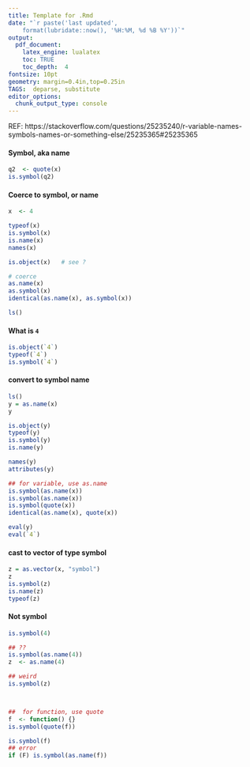 ```yaml
--- 
title: Template for .Rmd 
date: "`r paste('last updated', 
    format(lubridate::now(), '%H:%M, %d %B %Y'))`"
output: 
  pdf_document: 
    latex_engine: lualatex
    toc: TRUE 
    toc_depth:  4 
fontsize: 10pt 
geometry: margin=0.4in,top=0.25in 
TAGS:  deparse, substitute
editor_options: 
  chunk_output_type: console
---
```


REF: https://stackoverflow.com/questions/25235240/r-variable-names-symbols-names-or-something-else/25235365#25235365


####    Symbol, aka name
```r
q2  <- quote(x)
is.symbol(q2)
```

#### Coerce to symbol, or name
```r
x  <- 4

typeof(x)
is.symbol(x)
is.name(x)
names(x)

is.object(x)   # see ?

# coerce
as.name(x)
as.symbol(x)
identical(as.name(x), as.symbol(x))

ls()
```

#### What is `4`
```r
is.object(`4`)
typeof(`4`)
is.symbol(`4`)
```

#### convert to symbol name
```r
ls()
y = as.name(x)
y

is.object(y)
typeof(y)
is.symbol(y)
is.name(y)

names(y)
attributes(y)
```

```r

## for variable, use as.name
is.symbol(as.name(x))
is.symbol(as.name(x))
is.symbol(quote(x))
identical(as.name(x), quote(x))

eval(y)
eval(`4`)
```



####    cast to vector of type symbol
```r
z = as.vector(x, "symbol")
z
is.symbol(z)
is.name(z)
typeof(z)
```

####    Not symbol
```r
is.symbol(4)

## ??
is.symbol(as.name(4))
z  <- as.name(4)

## weird
is.symbol(z)



##  for function, use quote
f  <- function() {}
is.symbol(quote(f))

is.symbol(f)
## error
if (F) is.symbol(as.name(f))
```



